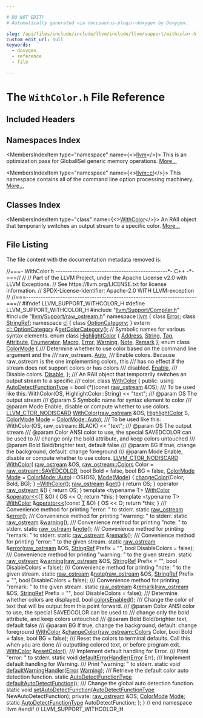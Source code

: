 ```yaml
---

# DO NOT EDIT!
# Automatically generated via docusaurus-plugin-doxygen by Doxygen.

slug: /api/files/include/include/llvm/include/llvm/support/withcolor-h
custom_edit_url: null
keywords:
  - doxygen
  - reference
  - file

---
```





# The `WithColor.h` File Reference

<DoxygenPage pluginConfig={pluginConfig}>



## Included Headers

<IncludesList>
<IncludesListItem
  filePath="llvm/Support/Compiler.h"
  permalink="/docs/api/files/include/include/llvm/include/llvm/support/compiler-h"
  isLocal="true" />
<IncludesListItem
  filePath="llvm/Support/raw_ostream.h"
  permalink="/docs/api/files/include/include/llvm/include/llvm/support/raw-ostream-h"
  isLocal="true" />
</IncludesList>

## Namespaces Index

<MembersIndex>

<MembersIndexItem
  type="namespace"
  name={<><a href="/docs/api/namespaces/llvm">llvm</a></>}>
This is an optimization pass for GlobalISel generic memory operations. <a href="/docs/api/namespaces/llvm/#details">More...</a>
</MembersIndexItem>

<MembersIndexItem
  type="namespace"
  name={<><a href="/docs/api/namespaces/llvm/cl">llvm::cl</a></>}>
This namespace contains all of the command line option processing machinery. <a href="/docs/api/namespaces/llvm/cl/#details">More...</a>
</MembersIndexItem>

</MembersIndex>

## Classes Index

<MembersIndex>

<MembersIndexItem
  type="class"
  name={<><a href="/docs/api/classes/llvm/withcolor">WithColor</a></>}>
An RAII object that temporarily switches an output stream to a specific color. <a href="/docs/api/classes/llvm/withcolor/#details">More...</a>
</MembersIndexItem>

</MembersIndex>


## File Listing

The file content with the documentation metadata removed is:

<ProgramListing>

<Link id="l00001" /><CodeLine lineNumber="1"><span class="doxyHighlightComment">//===- WithColor.h ----------------------------------------------&#42;- C++ -&#42;-===//</span></CodeLine>
<Link id="l00002" /><CodeLine lineNumber="2"><span class="doxyHighlightComment">//</span></CodeLine>
<Link id="l00003" /><CodeLine lineNumber="3"><span class="doxyHighlightComment">// Part of the LLVM Project, under the Apache License v2.0 with LLVM Exceptions.</span></CodeLine>
<Link id="l00004" /><CodeLine lineNumber="4"><span class="doxyHighlightComment">// See https://llvm.org/LICENSE.txt for license information.</span></CodeLine>
<Link id="l00005" /><CodeLine lineNumber="5"><span class="doxyHighlightComment">// SPDX-License-Identifier: Apache-2.0 WITH LLVM-exception</span></CodeLine>
<Link id="l00006" /><CodeLine lineNumber="6"><span class="doxyHighlightComment">//</span></CodeLine>
<Link id="l00007" /><CodeLine lineNumber="7"><span class="doxyHighlightComment">//===----------------------------------------------------------------------===//</span></CodeLine>
<Link id="l00008" /><CodeLine lineNumber="8"></CodeLine>
<Link id="l00009" /><CodeLine lineNumber="9"><span class="doxyHighlightPreprocessor">#ifndef LLVM&#95;SUPPORT&#95;WITHCOLOR&#95;H</span></CodeLine>
<Link id="l00010" /><CodeLine lineNumber="10"><span class="doxyHighlightPreprocessor">#define LLVM&#95;SUPPORT&#95;WITHCOLOR&#95;H</span></CodeLine>
<Link id="l00011" /><CodeLine lineNumber="11"></CodeLine>
<Link id="l00012" /><CodeLine lineNumber="12"><span class="doxyHighlightPreprocessor">#include &quot;<a href="/docs/api/files/include/include/llvm/include/llvm/support/compiler-h">llvm/Support/Compiler.h</a>&quot;</span></CodeLine>
<Link id="l00013" /><CodeLine lineNumber="13"><span class="doxyHighlightPreprocessor">#include &quot;<a href="/docs/api/files/include/include/llvm/include/llvm/support/raw-ostream-h">llvm/Support/raw&#95;ostream.h</a>&quot;</span></CodeLine>
<Link id="l00014" /><CodeLine lineNumber="14"></CodeLine>
<Link id="l00015" /><CodeLine lineNumber="15"><span class="doxyHighlightKeyword">namespace </span><span class="doxyHighlight"><a href="/docs/api/namespaces/llvm">llvm</a> &#123;</span></CodeLine>
<Link id="l00016" /><CodeLine lineNumber="16"></CodeLine>
<Link id="l00017" /><CodeLine lineNumber="17"><span class="doxyHighlightKeyword">class </span><span class="doxyHighlight"><a href="/docs/api/classes/llvm/error">Error</a>;</span></CodeLine>
<Link id="l00018" /><CodeLine lineNumber="18"><span class="doxyHighlightKeyword">class </span><span class="doxyHighlight"><a href="/docs/api/classes/llvm/stringref">StringRef</a>;</span></CodeLine>
<Link id="l00019" /><CodeLine lineNumber="19"></CodeLine>
<Link id="l00020" /><CodeLine lineNumber="20"><span class="doxyHighlightKeyword">namespace </span><span class="doxyHighlight"><a href="/docs/api/namespaces/llvm/cl">cl</a> &#123;</span></CodeLine>
<Link id="l00021" /><CodeLine lineNumber="21"><span class="doxyHighlightKeyword">class </span><span class="doxyHighlight"><a href="/docs/api/classes/llvm/cl/optioncategory">OptionCategory</a>;</span></CodeLine>
<Link id="l00022" /><CodeLine lineNumber="22"><span class="doxyHighlight">&#125;</span></CodeLine>
<Link id="l00023" /><CodeLine lineNumber="23"></CodeLine>
<Link id="l00024" /><CodeLine lineNumber="24"><span class="doxyHighlightKeyword">extern</span><span class="doxyHighlight"> <a href="/docs/api/classes/llvm/cl/optioncategory">cl::OptionCategory</a> &amp;<a href="/docs/api/namespaces/llvm/#a34af77dee4cbfea71a87d6a6e7a6acd1">getColorCategory</a>();</span></CodeLine>
<Link id="l00025" /><CodeLine lineNumber="25"></CodeLine>
<Link id="l00026" /><CodeLine lineNumber="26"><span class="doxyHighlightComment">// Symbolic names for various syntax elements.</span></CodeLine>
<Link id="l00027" /><CodeLine lineNumber="27" lineLink="/docs/api/namespaces/llvm/#ac226f3d2b9ca090171a8e0a8cb92c343"><span class="doxyHighlightKeyword">enum class</span><span class="doxyHighlight"> <a href="/docs/api/namespaces/llvm/#ac226f3d2b9ca090171a8e0a8cb92c343">HighlightColor</a> &#123;</span></CodeLine>
<Link id="l00028" /><CodeLine lineNumber="28" lineLink="/docs/api/namespaces/llvm/#ac226f3d2b9ca090171a8e0a8cb92c343add7bf230fde8d4836917806aff6a6b27"><span class="doxyHighlight">  <a href="/docs/api/namespaces/llvm/#a8e02bbea14c70bab55fbc1384e1472d9add7bf230fde8d4836917806aff6a6b27">Address</a>,</span></CodeLine>
<Link id="l00029" /><CodeLine lineNumber="29" lineLink="/docs/api/namespaces/llvm/#ac226f3d2b9ca090171a8e0a8cb92c343a27118326006d3829667a400ad23d5d98"><span class="doxyHighlight">  <a href="/docs/api/namespaces/llvm/#ac226f3d2b9ca090171a8e0a8cb92c343a27118326006d3829667a400ad23d5d98">String</a>,</span></CodeLine>
<Link id="l00030" /><CodeLine lineNumber="30" lineLink="/docs/api/namespaces/llvm/#ac226f3d2b9ca090171a8e0a8cb92c343ac101058e7ea21bbbf2a5ac893088e90b"><span class="doxyHighlight">  <a href="/docs/api/namespaces/llvm/#ac226f3d2b9ca090171a8e0a8cb92c343ac101058e7ea21bbbf2a5ac893088e90b">Tag</a>,</span></CodeLine>
<Link id="l00031" /><CodeLine lineNumber="31" lineLink="/docs/api/namespaces/llvm/#ac226f3d2b9ca090171a8e0a8cb92c343af2bbdf9f72c085adc4d0404e370f0f4c"><span class="doxyHighlight">  <a href="/docs/api/classes/llvm/attribute">Attribute</a>,</span></CodeLine>
<Link id="l00032" /><CodeLine lineNumber="32" lineLink="/docs/api/namespaces/llvm/#ac226f3d2b9ca090171a8e0a8cb92c343a30309b565fa53a27f30668e22f7cf058"><span class="doxyHighlight">  <a href="/docs/api/namespaces/llvm/#ac226f3d2b9ca090171a8e0a8cb92c343a30309b565fa53a27f30668e22f7cf058">Enumerator</a>,</span></CodeLine>
<Link id="l00033" /><CodeLine lineNumber="33" lineLink="/docs/api/namespaces/llvm/#ac226f3d2b9ca090171a8e0a8cb92c343a4374cf34c5d58482ffae982196bd2114"><span class="doxyHighlight">  <a href="/docs/api/namespaces/llvm/#ac226f3d2b9ca090171a8e0a8cb92c343a4374cf34c5d58482ffae982196bd2114">Macro</a>,</span></CodeLine>
<Link id="l00034" /><CodeLine lineNumber="34" lineLink="/docs/api/namespaces/llvm/#ac226f3d2b9ca090171a8e0a8cb92c343a902b0d55fddef6f8d651fe1035b7d4bd"><span class="doxyHighlight">  <a href="/docs/api/classes/llvm/error">Error</a>,</span></CodeLine>
<Link id="l00035" /><CodeLine lineNumber="35" lineLink="/docs/api/namespaces/llvm/#ac226f3d2b9ca090171a8e0a8cb92c343a0eaadb4fcb48a0a0ed7bc9868be9fbaa"><span class="doxyHighlight">  <a href="/docs/api/namespaces/llvm/#ac226f3d2b9ca090171a8e0a8cb92c343a0eaadb4fcb48a0a0ed7bc9868be9fbaa">Warning</a>,</span></CodeLine>
<Link id="l00036" /><CodeLine lineNumber="36" lineLink="/docs/api/namespaces/llvm/#ac226f3d2b9ca090171a8e0a8cb92c343a3b0649c72650c313a357338dcdfb64ec"><span class="doxyHighlight">  <a href="/docs/api/namespaces/llvm/#ac226f3d2b9ca090171a8e0a8cb92c343a3b0649c72650c313a357338dcdfb64ec">Note</a>,</span></CodeLine>
<Link id="l00037" /><CodeLine lineNumber="37" lineLink="/docs/api/namespaces/llvm/#ac226f3d2b9ca090171a8e0a8cb92c343a91921ada405fd6ba65dff028df047cb6"><span class="doxyHighlight">  <a href="/docs/api/namespaces/llvm/#ac226f3d2b9ca090171a8e0a8cb92c343a91921ada405fd6ba65dff028df047cb6">Remark</a></span></CodeLine>
<Link id="l00038" /><CodeLine lineNumber="38"><span class="doxyHighlight">&#125;;</span></CodeLine>
<Link id="l00039" /><CodeLine lineNumber="39"></CodeLine>
<Link id="l00040" /><CodeLine lineNumber="40" lineLink="/docs/api/namespaces/llvm/#afdccf3ff7a8dfaa084b07c1fb417bbe2"><span class="doxyHighlightKeyword">enum class</span><span class="doxyHighlight"> <a href="/docs/api/namespaces/llvm/#afdccf3ff7a8dfaa084b07c1fb417bbe2">ColorMode</a> &#123;</span></CodeLine>
<Link id="l00041" /><CodeLine lineNumber="41"><span class="doxyHighlightComment">  /// Determine whether to use color based on the command line argument and the</span></CodeLine>
<Link id="l00042" /><CodeLine lineNumber="42"><span class="doxyHighlightComment">  /// raw&#95;ostream.</span></CodeLine>
<Link id="l00043" /><CodeLine lineNumber="43" lineLink="/docs/api/namespaces/llvm/#afdccf3ff7a8dfaa084b07c1fb417bbe2a06b9281e396db002010bde1de57262eb"><span class="doxyHighlight">  <a href="/docs/api/namespaces/llvm/#afdccf3ff7a8dfaa084b07c1fb417bbe2a06b9281e396db002010bde1de57262eb">Auto</a>,</span></CodeLine>
<Link id="l00044" /><CodeLine lineNumber="44"><span class="doxyHighlightComment">  /// Enable colors. Because raw&#95;ostream is the one implementing colors, this</span></CodeLine>
<Link id="l00045" /><CodeLine lineNumber="45"><span class="doxyHighlightComment">  /// has no effect if the stream does not support colors or has colors</span></CodeLine>
<Link id="l00046" /><CodeLine lineNumber="46"><span class="doxyHighlightComment">  /// disabled.</span></CodeLine>
<Link id="l00047" /><CodeLine lineNumber="47" lineLink="/docs/api/namespaces/llvm/#afdccf3ff7a8dfaa084b07c1fb417bbe2a2faec1f9f8cc7f8f40d521c4dd574f49"><span class="doxyHighlight">  <a href="/docs/api/namespaces/llvm/#afdccf3ff7a8dfaa084b07c1fb417bbe2a2faec1f9f8cc7f8f40d521c4dd574f49">Enable</a>,</span></CodeLine>
<Link id="l00048" /><CodeLine lineNumber="48"><span class="doxyHighlightComment">  /// Disable colors.</span></CodeLine>
<Link id="l00049" /><CodeLine lineNumber="49" lineLink="/docs/api/namespaces/llvm/#afdccf3ff7a8dfaa084b07c1fb417bbe2abcfaccebf745acfd5e75351095a5394a"><span class="doxyHighlight">  <a href="/docs/api/namespaces/llvm/#afdccf3ff7a8dfaa084b07c1fb417bbe2abcfaccebf745acfd5e75351095a5394a">Disable</a>,</span></CodeLine>
<Link id="l00050" /><CodeLine lineNumber="50"><span class="doxyHighlight">&#125;;</span></CodeLine>
<Link id="l00051" /><CodeLine lineNumber="51"></CodeLine>
<Link id="l00052" /><CodeLine lineNumber="52"><span class="doxyHighlightComment">/// An RAII object that temporarily switches an output stream to a specific</span></CodeLine>
<Link id="l00053" /><CodeLine lineNumber="53"><span class="doxyHighlightComment">/// color.</span></CodeLine>
<Link id="l00054" /><CodeLine lineNumber="54" lineLink="/docs/api/classes/llvm/withcolor"><span class="doxyHighlightKeyword">class </span><span class="doxyHighlight"><a href="/docs/api/classes/llvm/withcolor/#a0b7d62735f94b418859340f4949299bf">WithColor</a> &#123;</span></CodeLine>
<Link id="l00055" /><CodeLine lineNumber="55"><span class="doxyHighlightKeyword">public</span><span class="doxyHighlight">:</span></CodeLine>
<Link id="l00056" /><CodeLine lineNumber="56" lineLink="/docs/api/classes/llvm/withcolor/#a5f76e2d718b584bd59ec66a543c72751"><span class="doxyHighlight">  </span><span class="doxyHighlightKeyword">using </span><span class="doxyHighlight"><a href="/docs/api/classes/llvm/withcolor/#a5f76e2d718b584bd59ec66a543c72751">AutoDetectFunctionType</a> = bool (&#42;)(</span><span class="doxyHighlightKeyword">const</span><span class="doxyHighlight"> <a href="/docs/api/classes/llvm/raw-ostream">raw&#95;ostream</a> &amp;OS);</span></CodeLine>
<Link id="l00057" /><CodeLine lineNumber="57"></CodeLine>
<Link id="l00058" /><CodeLine lineNumber="58"><span class="doxyHighlightComment">  /// To be used like this: WithColor(OS, HighlightColor::String) &lt;&lt; &quot;text&quot;;</span></CodeLine>
<Link id="l00059" /><CodeLine lineNumber="59"><span class="doxyHighlightComment">  /// @param OS The output stream</span></CodeLine>
<Link id="l00060" /><CodeLine lineNumber="60"><span class="doxyHighlightComment">  /// @param S Symbolic name for syntax element to color</span></CodeLine>
<Link id="l00061" /><CodeLine lineNumber="61"><span class="doxyHighlightComment">  /// @param Mode Enable, disable or compute whether to use colors.</span></CodeLine>
<Link id="l00062" /><CodeLine lineNumber="62"><span class="doxyHighlight">  <a href="/docs/api/files/include/include/llvm/include/llvm/support/compiler-h/#a49fbbceaed01be1497ada6623f2ba42f">LLVM&#95;CTOR&#95;NODISCARD</a> <a href="/docs/api/classes/llvm/withcolor/#a0b7d62735f94b418859340f4949299bf">WithColor</a>(<a href="/docs/api/classes/llvm/raw-ostream">raw&#95;ostream</a> &amp;OS, <a href="/docs/api/namespaces/llvm/#ac226f3d2b9ca090171a8e0a8cb92c343">HighlightColor</a> S,</span></CodeLine>
<Link id="l00063" /><CodeLine lineNumber="63"><span class="doxyHighlight">                                <a href="/docs/api/namespaces/llvm/#afdccf3ff7a8dfaa084b07c1fb417bbe2">ColorMode</a> <a href="/docs/api/files/lib/lib/codegen/regallocevictionadvisor-cpp/#aef71c4b21823f236e70cc6d62375adcd">Mode</a> = <a href="/docs/api/namespaces/llvm/#afdccf3ff7a8dfaa084b07c1fb417bbe2a06b9281e396db002010bde1de57262eb">ColorMode::Auto</a>);</span></CodeLine>
<Link id="l00064" /><CodeLine lineNumber="64"><span class="doxyHighlightComment">  /// To be used like this: WithColor(OS, raw&#95;ostream::BLACK) &lt;&lt; &quot;text&quot;;</span></CodeLine>
<Link id="l00065" /><CodeLine lineNumber="65"><span class="doxyHighlightComment">  /// @param OS The output stream</span></CodeLine>
<Link id="l00066" /><CodeLine lineNumber="66"><span class="doxyHighlightComment">  /// @param Color ANSI color to use, the special SAVEDCOLOR can be used to</span></CodeLine>
<Link id="l00067" /><CodeLine lineNumber="67"><span class="doxyHighlightComment">  /// change only the bold attribute, and keep colors untouched</span></CodeLine>
<Link id="l00068" /><CodeLine lineNumber="68"><span class="doxyHighlightComment">  /// @param Bold Bold/brighter text, default false</span></CodeLine>
<Link id="l00069" /><CodeLine lineNumber="69"><span class="doxyHighlightComment">  /// @param BG If true, change the background, default: change foreground</span></CodeLine>
<Link id="l00070" /><CodeLine lineNumber="70"><span class="doxyHighlightComment">  /// @param Mode Enable, disable or compute whether to use colors.</span></CodeLine>
<Link id="l00071" /><CodeLine lineNumber="71" lineLink="/docs/api/classes/llvm/withcolor/#a49d88ad31bfdaa61d47dd7720c083823"><span class="doxyHighlight">  <a href="/docs/api/files/include/include/llvm/include/llvm/support/compiler-h/#a49fbbceaed01be1497ada6623f2ba42f">LLVM&#95;CTOR&#95;NODISCARD</a> <a href="/docs/api/classes/llvm/withcolor/#a49d88ad31bfdaa61d47dd7720c083823">WithColor</a>(</span></CodeLine>
<Link id="l00072" /><CodeLine lineNumber="72"><span class="doxyHighlight">      <a href="/docs/api/classes/llvm/raw-ostream">raw&#95;ostream</a> &amp;OS, <a href="/docs/api/classes/llvm/raw-ostream/#a1d5efc43dd5669473ac2fe47d5aaf965">raw&#95;ostream::Colors</a> Color = <a href="/docs/api/classes/llvm/raw-ostream/#ad55e55b3692fe8ec3e8b724d3d5bade0">raw&#95;ostream::SAVEDCOLOR</a>,</span></CodeLine>
<Link id="l00073" /><CodeLine lineNumber="73"><span class="doxyHighlight">      </span><span class="doxyHighlightKeywordType">bool</span><span class="doxyHighlight"> Bold = </span><span class="doxyHighlightKeyword">false</span><span class="doxyHighlight">, </span><span class="doxyHighlightKeywordType">bool</span><span class="doxyHighlight"> BG = </span><span class="doxyHighlightKeyword">false</span><span class="doxyHighlight">, <a href="/docs/api/namespaces/llvm/#afdccf3ff7a8dfaa084b07c1fb417bbe2">ColorMode</a> <a href="/docs/api/files/lib/lib/codegen/regallocevictionadvisor-cpp/#aef71c4b21823f236e70cc6d62375adcd">Mode</a> = <a href="/docs/api/namespaces/llvm/#afdccf3ff7a8dfaa084b07c1fb417bbe2a06b9281e396db002010bde1de57262eb">ColorMode::Auto</a>)</span></CodeLine>
<Link id="l00074" /><CodeLine lineNumber="74"><span class="doxyHighlight">      : OS(OS), <a href="/docs/api/files/lib/lib/codegen/regallocevictionadvisor-cpp/#aef71c4b21823f236e70cc6d62375adcd">Mode</a>(<a href="/docs/api/files/lib/lib/codegen/regallocevictionadvisor-cpp/#aef71c4b21823f236e70cc6d62375adcd">Mode</a>) &#123;</span></CodeLine>
<Link id="l00075" /><CodeLine lineNumber="75"><span class="doxyHighlight">    <a href="/docs/api/classes/llvm/withcolor/#a06e589e7787dc00edd3b93f2fdbe514b">changeColor</a>(Color, Bold, BG);</span></CodeLine>
<Link id="l00076" /><CodeLine lineNumber="76"><span class="doxyHighlight">  &#125;</span></CodeLine>
<Link id="l00077" /><CodeLine lineNumber="77"><span class="doxyHighlight">  <a href="/docs/api/classes/llvm/withcolor/#a3eb6bded04ddbc54bd7b5b8ff6c827fe">~WithColor</a>();</span></CodeLine>
<Link id="l00078" /><CodeLine lineNumber="78"></CodeLine>
<Link id="l00079" /><CodeLine lineNumber="79" lineLink="/docs/api/classes/llvm/withcolor/#a986df42e8d99e128c31168ef61b02f5a"><span class="doxyHighlight">  <a href="/docs/api/classes/llvm/raw-ostream">raw&#95;ostream</a> &amp;<a href="/docs/api/classes/llvm/withcolor/#a986df42e8d99e128c31168ef61b02f5a">get</a>() &#123; </span><span class="doxyHighlightKeywordFlow">return</span><span class="doxyHighlight"> OS; &#125;</span></CodeLine>
<Link id="l00080" /><CodeLine lineNumber="80" lineLink="/docs/api/classes/llvm/withcolor/#a8ac094dc2861f4fc6b7fc0213d52699c"><span class="doxyHighlight">  </span><span class="doxyHighlightKeyword">operator</span><span class="doxyHighlight"> <a href="/docs/api/classes/llvm/raw-ostream">raw&#95;ostream</a> &amp;() &#123; </span><span class="doxyHighlightKeywordFlow">return</span><span class="doxyHighlight"> OS; &#125;</span></CodeLine>
<Link id="l00081" /><CodeLine lineNumber="81" lineLink="/docs/api/classes/llvm/withcolor/#af12ea16e75cf7fba508e3d1bae0b7449"><span class="doxyHighlight">  </span><span class="doxyHighlightKeyword">template</span><span class="doxyHighlight"> &lt;</span><span class="doxyHighlightKeyword">typename</span><span class="doxyHighlight"> T&gt; <a href="/docs/api/classes/llvm/withcolor/#a0b7d62735f94b418859340f4949299bf">WithColor</a> &amp;<a href="/docs/api/classes/llvm/withcolor/#af12ea16e75cf7fba508e3d1bae0b7449">operator&lt;&lt;</a>(<a href="/docs/api/files/lib/lib/target/lib/target/mips/mips16isellowering-cpp/#a0acb682b8260ab1c60b918599864e2e5">T</a> &amp;O) &#123;</span></CodeLine>
<Link id="l00082" /><CodeLine lineNumber="82"><span class="doxyHighlight">    OS &lt;&lt; O;</span></CodeLine>
<Link id="l00083" /><CodeLine lineNumber="83"><span class="doxyHighlight">    </span><span class="doxyHighlightKeywordFlow">return</span><span class="doxyHighlight"> &#42;</span><span class="doxyHighlightKeyword">this</span><span class="doxyHighlight">;</span></CodeLine>
<Link id="l00084" /><CodeLine lineNumber="84"><span class="doxyHighlight">  &#125;</span></CodeLine>
<Link id="l00085" /><CodeLine lineNumber="85" lineLink="/docs/api/classes/llvm/withcolor/#a0cdb1fdc0d073ea5d9a12b36107f729c"><span class="doxyHighlight">  </span><span class="doxyHighlightKeyword">template</span><span class="doxyHighlight"> &lt;</span><span class="doxyHighlightKeyword">typename</span><span class="doxyHighlight"> T&gt; <a href="/docs/api/classes/llvm/withcolor/#a0b7d62735f94b418859340f4949299bf">WithColor</a> &amp;<a href="/docs/api/classes/llvm/withcolor/#a0cdb1fdc0d073ea5d9a12b36107f729c">operator&lt;&lt;</a>(</span><span class="doxyHighlightKeyword">const</span><span class="doxyHighlight"> <a href="/docs/api/files/lib/lib/target/lib/target/mips/mips16isellowering-cpp/#a0acb682b8260ab1c60b918599864e2e5">T</a> &amp;O) &#123;</span></CodeLine>
<Link id="l00086" /><CodeLine lineNumber="86"><span class="doxyHighlight">    OS &lt;&lt; O;</span></CodeLine>
<Link id="l00087" /><CodeLine lineNumber="87"><span class="doxyHighlight">    </span><span class="doxyHighlightKeywordFlow">return</span><span class="doxyHighlight"> &#42;</span><span class="doxyHighlightKeyword">this</span><span class="doxyHighlight">;</span></CodeLine>
<Link id="l00088" /><CodeLine lineNumber="88"><span class="doxyHighlight">  &#125;</span></CodeLine>
<Link id="l00089" /><CodeLine lineNumber="89"></CodeLine>
<Link id="l00090" /><CodeLine lineNumber="90"><span class="doxyHighlightComment">  /// Convenience method for printing &quot;error: &quot; to stderr.</span></CodeLine>
<Link id="l00091" /><CodeLine lineNumber="91"><span class="doxyHighlight">  </span><span class="doxyHighlightKeyword">static</span><span class="doxyHighlight"> <a href="/docs/api/classes/llvm/raw-ostream">raw&#95;ostream</a> &amp;<a href="/docs/api/classes/llvm/withcolor/#a59d59f7f8aa89b08f44ad6a87e8ebb1a">error</a>();</span></CodeLine>
<Link id="l00092" /><CodeLine lineNumber="92"><span class="doxyHighlightComment">  /// Convenience method for printing &quot;warning: &quot; to stderr.</span></CodeLine>
<Link id="l00093" /><CodeLine lineNumber="93"><span class="doxyHighlight">  </span><span class="doxyHighlightKeyword">static</span><span class="doxyHighlight"> <a href="/docs/api/classes/llvm/raw-ostream">raw&#95;ostream</a> &amp;<a href="/docs/api/classes/llvm/withcolor/#a237ad6eae22f6b2746a542c02d309a5b">warning</a>();</span></CodeLine>
<Link id="l00094" /><CodeLine lineNumber="94"><span class="doxyHighlightComment">  /// Convenience method for printing &quot;note: &quot; to stderr.</span></CodeLine>
<Link id="l00095" /><CodeLine lineNumber="95"><span class="doxyHighlight">  </span><span class="doxyHighlightKeyword">static</span><span class="doxyHighlight"> <a href="/docs/api/classes/llvm/raw-ostream">raw&#95;ostream</a> &amp;<a href="/docs/api/classes/llvm/withcolor/#ab5313a760f20fc53b44cc8dbabfd1ae1">note</a>();</span></CodeLine>
<Link id="l00096" /><CodeLine lineNumber="96"><span class="doxyHighlightComment">  /// Convenience method for printing &quot;remark: &quot; to stderr.</span></CodeLine>
<Link id="l00097" /><CodeLine lineNumber="97"><span class="doxyHighlight">  </span><span class="doxyHighlightKeyword">static</span><span class="doxyHighlight"> <a href="/docs/api/classes/llvm/raw-ostream">raw&#95;ostream</a> &amp;<a href="/docs/api/classes/llvm/withcolor/#afdcd08052180c0b87e06a2808b062c01">remark</a>();</span></CodeLine>
<Link id="l00098" /><CodeLine lineNumber="98"></CodeLine>
<Link id="l00099" /><CodeLine lineNumber="99"><span class="doxyHighlightComment">  /// Convenience method for printing &quot;error: &quot; to the given stream.</span></CodeLine>
<Link id="l00100" /><CodeLine lineNumber="100"><span class="doxyHighlight">  </span><span class="doxyHighlightKeyword">static</span><span class="doxyHighlight"> <a href="/docs/api/classes/llvm/raw-ostream">raw&#95;ostream</a> &amp;<a href="/docs/api/classes/llvm/withcolor/#a59d59f7f8aa89b08f44ad6a87e8ebb1a">error</a>(<a href="/docs/api/classes/llvm/raw-ostream">raw&#95;ostream</a> &amp;OS, <a href="/docs/api/classes/llvm/stringref">StringRef</a> Prefix = </span><span class="doxyHighlightStringLiteral">&quot;&quot;</span><span class="doxyHighlight">,</span></CodeLine>
<Link id="l00101" /><CodeLine lineNumber="101"><span class="doxyHighlight">                            </span><span class="doxyHighlightKeywordType">bool</span><span class="doxyHighlight"> DisableColors = </span><span class="doxyHighlightKeyword">false</span><span class="doxyHighlight">);</span></CodeLine>
<Link id="l00102" /><CodeLine lineNumber="102"><span class="doxyHighlightComment">  /// Convenience method for printing &quot;warning: &quot; to the given stream.</span></CodeLine>
<Link id="l00103" /><CodeLine lineNumber="103"><span class="doxyHighlight">  </span><span class="doxyHighlightKeyword">static</span><span class="doxyHighlight"> <a href="/docs/api/classes/llvm/raw-ostream">raw&#95;ostream</a> &amp;<a href="/docs/api/classes/llvm/withcolor/#a237ad6eae22f6b2746a542c02d309a5b">warning</a>(<a href="/docs/api/classes/llvm/raw-ostream">raw&#95;ostream</a> &amp;OS, <a href="/docs/api/classes/llvm/stringref">StringRef</a> Prefix = </span><span class="doxyHighlightStringLiteral">&quot;&quot;</span><span class="doxyHighlight">,</span></CodeLine>
<Link id="l00104" /><CodeLine lineNumber="104"><span class="doxyHighlight">                              </span><span class="doxyHighlightKeywordType">bool</span><span class="doxyHighlight"> DisableColors = </span><span class="doxyHighlightKeyword">false</span><span class="doxyHighlight">);</span></CodeLine>
<Link id="l00105" /><CodeLine lineNumber="105"><span class="doxyHighlightComment">  /// Convenience method for printing &quot;note: &quot; to the given stream.</span></CodeLine>
<Link id="l00106" /><CodeLine lineNumber="106"><span class="doxyHighlight">  </span><span class="doxyHighlightKeyword">static</span><span class="doxyHighlight"> <a href="/docs/api/classes/llvm/raw-ostream">raw&#95;ostream</a> &amp;<a href="/docs/api/classes/llvm/withcolor/#ab5313a760f20fc53b44cc8dbabfd1ae1">note</a>(<a href="/docs/api/classes/llvm/raw-ostream">raw&#95;ostream</a> &amp;OS, <a href="/docs/api/classes/llvm/stringref">StringRef</a> Prefix = </span><span class="doxyHighlightStringLiteral">&quot;&quot;</span><span class="doxyHighlight">,</span></CodeLine>
<Link id="l00107" /><CodeLine lineNumber="107"><span class="doxyHighlight">                           </span><span class="doxyHighlightKeywordType">bool</span><span class="doxyHighlight"> DisableColors = </span><span class="doxyHighlightKeyword">false</span><span class="doxyHighlight">);</span></CodeLine>
<Link id="l00108" /><CodeLine lineNumber="108"><span class="doxyHighlightComment">  /// Convenience method for printing &quot;remark: &quot; to the given stream.</span></CodeLine>
<Link id="l00109" /><CodeLine lineNumber="109"><span class="doxyHighlight">  </span><span class="doxyHighlightKeyword">static</span><span class="doxyHighlight"> <a href="/docs/api/classes/llvm/raw-ostream">raw&#95;ostream</a> &amp;<a href="/docs/api/classes/llvm/withcolor/#afdcd08052180c0b87e06a2808b062c01">remark</a>(<a href="/docs/api/classes/llvm/raw-ostream">raw&#95;ostream</a> &amp;OS, <a href="/docs/api/classes/llvm/stringref">StringRef</a> Prefix = </span><span class="doxyHighlightStringLiteral">&quot;&quot;</span><span class="doxyHighlight">,</span></CodeLine>
<Link id="l00110" /><CodeLine lineNumber="110"><span class="doxyHighlight">                             </span><span class="doxyHighlightKeywordType">bool</span><span class="doxyHighlight"> DisableColors = </span><span class="doxyHighlightKeyword">false</span><span class="doxyHighlight">);</span></CodeLine>
<Link id="l00111" /><CodeLine lineNumber="111"></CodeLine>
<Link id="l00112" /><CodeLine lineNumber="112"><span class="doxyHighlightComment">  /// Determine whether colors are displayed.</span></CodeLine>
<Link id="l00113" /><CodeLine lineNumber="113"><span class="doxyHighlight">  </span><span class="doxyHighlightKeywordType">bool</span><span class="doxyHighlight"> <a href="/docs/api/classes/llvm/withcolor/#a119ef8d948bd6e2bf01db3c5e6b772f7">colorsEnabled</a>();</span></CodeLine>
<Link id="l00114" /><CodeLine lineNumber="114"></CodeLine>
<Link id="l00115" /><CodeLine lineNumber="115"><span class="doxyHighlightComment">  /// Change the color of text that will be output from this point forward.</span></CodeLine>
<Link id="l00116" /><CodeLine lineNumber="116"><span class="doxyHighlightComment">  /// @param Color ANSI color to use, the special SAVEDCOLOR can be used to</span></CodeLine>
<Link id="l00117" /><CodeLine lineNumber="117"><span class="doxyHighlightComment">  /// change only the bold attribute, and keep colors untouched</span></CodeLine>
<Link id="l00118" /><CodeLine lineNumber="118"><span class="doxyHighlightComment">  /// @param Bold Bold/brighter text, default false</span></CodeLine>
<Link id="l00119" /><CodeLine lineNumber="119"><span class="doxyHighlightComment">  /// @param BG If true, change the background, default: change foreground</span></CodeLine>
<Link id="l00120" /><CodeLine lineNumber="120"><span class="doxyHighlight">  <a href="/docs/api/classes/llvm/withcolor">WithColor</a> &amp;<a href="/docs/api/classes/llvm/withcolor/#a06e589e7787dc00edd3b93f2fdbe514b">changeColor</a>(<a href="/docs/api/classes/llvm/raw-ostream/#a1d5efc43dd5669473ac2fe47d5aaf965">raw&#95;ostream::Colors</a> Color, </span><span class="doxyHighlightKeywordType">bool</span><span class="doxyHighlight"> Bold = </span><span class="doxyHighlightKeyword">false</span><span class="doxyHighlight">,</span></CodeLine>
<Link id="l00121" /><CodeLine lineNumber="121"><span class="doxyHighlight">                         </span><span class="doxyHighlightKeywordType">bool</span><span class="doxyHighlight"> BG = </span><span class="doxyHighlightKeyword">false</span><span class="doxyHighlight">);</span></CodeLine>
<Link id="l00122" /><CodeLine lineNumber="122"></CodeLine>
<Link id="l00123" /><CodeLine lineNumber="123"><span class="doxyHighlightComment">  /// Reset the colors to terminal defaults. Call this when you are done</span></CodeLine>
<Link id="l00124" /><CodeLine lineNumber="124"><span class="doxyHighlightComment">  /// outputting colored text, or before program exit.</span></CodeLine>
<Link id="l00125" /><CodeLine lineNumber="125"><span class="doxyHighlight">  <a href="/docs/api/classes/llvm/withcolor">WithColor</a> &amp;<a href="/docs/api/classes/llvm/withcolor/#a76f42a78c2e8f8afcd4a7ca994d8a84f">resetColor</a>();</span></CodeLine>
<Link id="l00126" /><CodeLine lineNumber="126"></CodeLine>
<Link id="l00127" /><CodeLine lineNumber="127"><span class="doxyHighlightComment">  /// Implement default handling for Error.</span></CodeLine>
<Link id="l00128" /><CodeLine lineNumber="128"><span class="doxyHighlightComment">  /// Print &quot;error: &quot; to stderr.</span></CodeLine>
<Link id="l00129" /><CodeLine lineNumber="129"><span class="doxyHighlight">  </span><span class="doxyHighlightKeyword">static</span><span class="doxyHighlight"> </span><span class="doxyHighlightKeywordType">void</span><span class="doxyHighlight"> <a href="/docs/api/classes/llvm/withcolor/#aa125c88f5418a9e78bd9f1f20b774b08">defaultErrorHandler</a>(<a href="/docs/api/classes/llvm/error">Error</a> Err);</span></CodeLine>
<Link id="l00130" /><CodeLine lineNumber="130"></CodeLine>
<Link id="l00131" /><CodeLine lineNumber="131"><span class="doxyHighlightComment">  /// Implement default handling for Warning.</span></CodeLine>
<Link id="l00132" /><CodeLine lineNumber="132"><span class="doxyHighlightComment">  /// Print &quot;warning: &quot; to stderr.</span></CodeLine>
<Link id="l00133" /><CodeLine lineNumber="133"><span class="doxyHighlight">  </span><span class="doxyHighlightKeyword">static</span><span class="doxyHighlight"> </span><span class="doxyHighlightKeywordType">void</span><span class="doxyHighlight"> <a href="/docs/api/classes/llvm/withcolor/#a0ab9ce7767ba8ad9a3cb17cd35d81a1f">defaultWarningHandler</a>(<a href="/docs/api/classes/llvm/error">Error</a> <a href="/docs/api/namespaces/llvm/#ac226f3d2b9ca090171a8e0a8cb92c343a0eaadb4fcb48a0a0ed7bc9868be9fbaa">Warning</a>);</span></CodeLine>
<Link id="l00134" /><CodeLine lineNumber="134"></CodeLine>
<Link id="l00135" /><CodeLine lineNumber="135"><span class="doxyHighlightComment">  /// Retrieve the default color auto detection function.</span></CodeLine>
<Link id="l00136" /><CodeLine lineNumber="136"><span class="doxyHighlight">  </span><span class="doxyHighlightKeyword">static</span><span class="doxyHighlight"> <a href="/docs/api/classes/llvm/withcolor/#a5f76e2d718b584bd59ec66a543c72751">AutoDetectFunctionType</a> <a href="/docs/api/classes/llvm/withcolor/#acc596b1a9d4cf50b3096702e25b42d70">defaultAutoDetectFunction</a>();</span></CodeLine>
<Link id="l00137" /><CodeLine lineNumber="137"></CodeLine>
<Link id="l00138" /><CodeLine lineNumber="138"><span class="doxyHighlightComment">  /// Change the global auto detection function.</span></CodeLine>
<Link id="l00139" /><CodeLine lineNumber="139"><span class="doxyHighlight">  </span><span class="doxyHighlightKeyword">static</span><span class="doxyHighlight"> </span><span class="doxyHighlightKeywordType">void</span></CodeLine>
<Link id="l00140" /><CodeLine lineNumber="140"><span class="doxyHighlight">  <a href="/docs/api/classes/llvm/withcolor/#ad8a533ac5cd1bd14e1999bab57a7c863">setAutoDetectFunction</a>(<a href="/docs/api/classes/llvm/withcolor/#a5f76e2d718b584bd59ec66a543c72751">AutoDetectFunctionType</a> NewAutoDetectFunction);</span></CodeLine>
<Link id="l00141" /><CodeLine lineNumber="141"></CodeLine>
<Link id="l00142" /><CodeLine lineNumber="142"><span class="doxyHighlightKeyword">private</span><span class="doxyHighlight">:</span></CodeLine>
<Link id="l00143" /><CodeLine lineNumber="143"><span class="doxyHighlight">  <a href="/docs/api/classes/llvm/raw-ostream">raw&#95;ostream</a> &amp;OS;</span></CodeLine>
<Link id="l00144" /><CodeLine lineNumber="144"><span class="doxyHighlight">  <a href="/docs/api/namespaces/llvm/#afdccf3ff7a8dfaa084b07c1fb417bbe2">ColorMode</a> <a href="/docs/api/files/lib/lib/codegen/regallocevictionadvisor-cpp/#aef71c4b21823f236e70cc6d62375adcd">Mode</a>;</span></CodeLine>
<Link id="l00145" /><CodeLine lineNumber="145"></CodeLine>
<Link id="l00146" /><CodeLine lineNumber="146"><span class="doxyHighlight">  </span><span class="doxyHighlightKeyword">static</span><span class="doxyHighlight"> <a href="/docs/api/classes/llvm/withcolor/#a5f76e2d718b584bd59ec66a543c72751">AutoDetectFunctionType</a> AutoDetectFunction;</span></CodeLine>
<Link id="l00147" /><CodeLine lineNumber="147"><span class="doxyHighlight">&#125;;</span></CodeLine>
<Link id="l00148" /><CodeLine lineNumber="148"></CodeLine>
<Link id="l00149" /><CodeLine lineNumber="149"><span class="doxyHighlight">&#125; </span><span class="doxyHighlightComment">// end namespace llvm</span></CodeLine>
<Link id="l00150" /><CodeLine lineNumber="150"></CodeLine>
<Link id="l00151" /><CodeLine lineNumber="151"><span class="doxyHighlightPreprocessor">#endif </span><span class="doxyHighlightComment">// LLVM&#95;SUPPORT&#95;WITHCOLOR&#95;H</span></CodeLine>

</ProgramListing>


</DoxygenPage>
